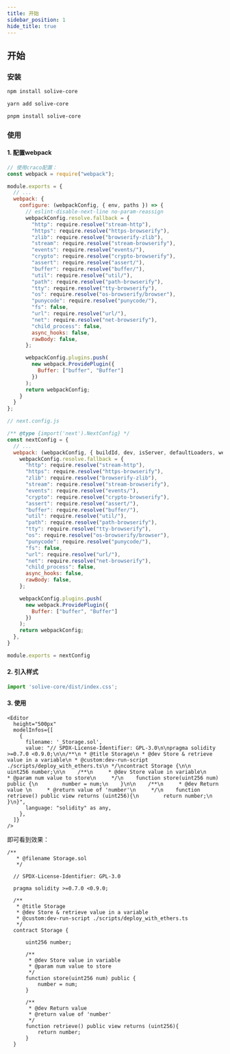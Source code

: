 ```yaml
---
title: 开始
sidebar_position: 1
hide_title: true
---
```



## 开始

### 安装

<Tabs>
<TabItem value="npm" label="Npm">

```sh
npm install solive-core
```

</TabItem>
<TabItem value="Yarn" label="Yarn">

```sh
yarn add solive-core
```

</TabItem>
<TabItem value="Pnpm" label="Pnpm">

```sh
pnpm install solive-core
```

</TabItem>
</Tabs>

### 使用

#### 1. 配置webpack

<Tabs>
<TabItem value="react" label="React">

```js
// 使用craco配置：
const webpack = require("webpack");

module.exports = {
  // ...
  webpack: {
    configure: (webpackConfig, { env, paths }) => {
      // eslint-disable-next-line no-param-reassign
      webpackConfig.resolve.fallback = {
        "http": require.resolve("stream-http"),
        "https": require.resolve("https-browserify"),
        "zlib": require.resolve("browserify-zlib"),
        "stream": require.resolve("stream-browserify"),
        "events": require.resolve("events/"),
        "crypto": require.resolve("crypto-browserify"),
        "assert": require.resolve("assert/"),
        "buffer": require.resolve("buffer/"),
        "util": require.resolve("util/"),
        "path": require.resolve("path-browserify"),
        "tty": require.resolve("tty-browserify"),
        "os": require.resolve("os-browserify/browser"),
        "punycode": require.resolve("punycode/"),
        "fs": false,
        "url": require.resolve("url/"),
        "net": require.resolve("net-browserify"),
        "child_process": false,
        async_hooks: false,
        rawBody: false,
      };

      webpackConfig.plugins.push(
        new webpack.ProvidePlugin({
          Buffer: ["buffer", "Buffer"]
        })
      );
      return webpackConfig;
    }
  }
};

```

</TabItem>
<TabItem value="Yarn" label="NextJS">

```js
// next.config.js

/** @type {import('next').NextConfig} */
const nextConfig = {
  // ...
  webpack: (webpackConfig, { buildId, dev, isServer, defaultLoaders, webpack }) => {
    webpackConfig.resolve.fallback = {
      "http": require.resolve("stream-http"),
      "https": require.resolve("https-browserify"),
      "zlib": require.resolve("browserify-zlib"),
      "stream": require.resolve("stream-browserify"),
      "events": require.resolve("events/"),
      "crypto": require.resolve("crypto-browserify"),
      "assert": require.resolve("assert/"),
      "buffer": require.resolve("buffer/"),
      "util": require.resolve("util/"),
      "path": require.resolve("path-browserify"),
      "tty": require.resolve("tty-browserify"),
      "os": require.resolve("os-browserify/browser"),
      "punycode": require.resolve("punycode/"),
      "fs": false,
      "url": require.resolve("url/"),
      "net": require.resolve("net-browserify"),
      "child_process": false,
      async_hooks: false,
      rawBody: false,
    };

    webpackConfig.plugins.push(
      new webpack.ProvidePlugin({
        Buffer: ["buffer", "Buffer"]
      })
    );
    return webpackConfig;
  },
}

module.exports = nextConfig
```

</TabItem>
</Tabs>

#### 2. 引入样式

```js
import 'solive-core/dist/index.css';
```

#### 3. 使用

```react
<Editor
  height="500px"
  modelInfos={[
    {
      filename: '_Storage.sol',
      value: "// SPDX-License-Identifier: GPL-3.0\n\npragma solidity >=0.7.0 <0.9.0;\n\n/**\n * @title Storage\n * @dev Store & retrieve value in a variable\n * @custom:dev-run-script ./scripts/deploy_with_ethers.ts\n */\ncontract Storage {\n\n    uint256 number;\n\n    /**\n     * @dev Store value in variable\n     * @param num value to store\n     */\n    function store(uint256 num) public {\n        number = num;\n    }\n\n    /**\n     * @dev Return value \n     * @return value of 'number'\n     */\n    function retrieve() public view returns (uint256){\n        return number;\n    }\n}",
      language: "solidity" as any,
    },
  ]}
/>
```

即可看到效果：

```solidity solive height="500px" consoleDefaultVisible="true" deployDefaultVisible="true"
/**
   * @filename Storage.sol
   */

  // SPDX-License-Identifier: GPL-3.0

  pragma solidity >=0.7.0 <0.9.0;

  /**
   * @title Storage
   * @dev Store & retrieve value in a variable
   * @custom:dev-run-script ./scripts/deploy_with_ethers.ts
   */
  contract Storage {

      uint256 number;

      /**
       * @dev Store value in variable
       * @param num value to store
       */
      function store(uint256 num) public {
          number = num;
      }

      /**
       * @dev Return value
       * @return value of 'number'
       */
      function retrieve() public view returns (uint256){
          return number;
      }
  }
```

